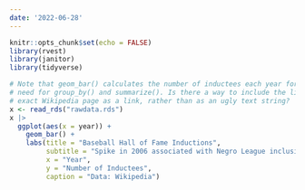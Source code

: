 ```yaml
---
date: '2022-06-28'
---
```


```r
knitr::opts_chunk$set(echo = FALSE)
library(rvest)
library(janitor)
library(tidyverse)
```

```r
# Note that geom_bar() calculates the number of inductees each year for us. No
# need for group_by() and summarize(). Is there a way to include the link to the
# exact Wikipedia page as a link, rather than as an ugly text string?
x <- read_rds("rawdata.rds")
x |> 
  ggplot(aes(x = year)) +
    geom_bar() +
    labs(title = "Baseball Hall of Fame Inductions",
         subtitle = "Spike in 2006 associated with Negro League inclusion",
         x = "Year",
         y = "Number of Inductees",
         caption = "Data: Wikipedia")
```



